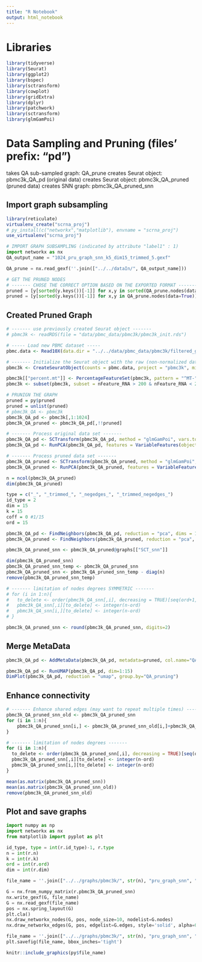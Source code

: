 ```yaml
---
title: "R Notebook"
output: html_notebook
---
```


# Libraries
```r
library(tidyverse)
library(Seurat)
library(ggplot2)
library(bspec)
library(sctransform)
library(cowplot)
library(gridExtra)
library(dplyr)
library(patchwork)
library(sctransform)
library(glmGamPoi)
```

# Data Sampling and Pruning (files' prefix: "pd")
takes QA sub-sampled graph:   QA_prune
creates Seurat object:        pbmc3k_QA_pd        (original data)
creates Seurat object:        pbmc3k_QA_pruned    (pruned data)
creates SNN graph:            pbmc3k_QA_pruned_snn

## Import graph subsampling
```r
library(reticulate)
virtualenv_create("scrna_proj")
# py_install(c("networkx","matplotlib"), envname = "scrna_proj")
use_virtualenv("scrna_proj")
```

```python
# IMPORT GRAPH SUBSAMPLING (indicated by attribute "label1" : 1)
import networkx as nx
QA_output_name = "1024_pru_graph_snn_k5_dim15_trimmed_5.gexf"

QA_prune = nx.read_gexf(''.join(["../../dataIn/", QA_output_name]))
```

```python
# GET THE PRUNED NODES
# ------- CHOSE THE CORRECT OPTION BASED ON THE EXPORTED FORMAT -------
pruned = [y[sorted(y.keys())[-1]] for x,y in sorted(QA_prune.nodes(data=True))]
pruned = [y[sorted(y.keys())[-1]] for x,y in QA_prune.nodes(data=True)]
```

## Created Pruned Graph
```r
# ------- use previously created Seurat object -------
# pbmc3k <- readRDS(file = "data/pbmc_data/pbmc3k/pbmc3k_init.rds")

# ----- Load new PBMC dataset -----
pbmc.data <- Read10X(data.dir = "../../data/pbmc_data/pbmc3k/filtered_gene_bc_matrices/hg19/")

# ------- Initialize the Seurat object with the raw (non-normalized data) -------
pbmc3k <- CreateSeuratObject(counts = pbmc.data, project = "pbmc3k", min.cells = 3, min.features = 200)

pbmc3k[["percent.mt"]] <- PercentageFeatureSet(pbmc3k, pattern = "^MT-")
pbmc3k <- subset(pbmc3k, subset = nFeature_RNA > 200 & nFeature_RNA < 2500 & percent.mt < 5)

# PRUNIGN THE GRAPH
pruned = py$pruned
pruned = unlist(pruned)
# pbmc3k_QA <- pbmc3k
pbmc3k_QA_pd <- pbmc3k[,1:1024]
pbmc3k_QA_pruned <- pbmc3k_QA_pd[,!!pruned]

# ------- Process original data set -------
pbmc3k_QA_pd <- SCTransform(pbmc3k_QA_pd, method = "glmGamPoi", vars.to.regress = "percent.mt", verbose = FALSE)
pbmc3k_QA_pd <- RunPCA(pbmc3k_QA_pd, features = VariableFeatures(object = pbmc3k_QA_pd))

# ------- Process pruned data set -------
pbmc3k_QA_pruned <- SCTransform(pbmc3k_QA_pruned, method = "glmGamPoi", vars.to.regress = "percent.mt", verbose = FALSE)
pbmc3k_QA_pruned <- RunPCA(pbmc3k_QA_pruned, features = VariableFeatures(object = pbmc3k_QA_pruned))

n = ncol(pbmc3k_QA_pruned)
dim(pbmc3k_QA_pruned)

type = c("_", "_trimmed_", "_negedges_", "_trimmed_negedges_")
id_type = 2
dim = 15
k = 15
coff = 0 #1/15
ord = 15

pbmc3k_QA_pd <- FindNeighbors(pbmc3k_QA_pd, reduction = "pca", dims = 1:dim, k.param=k, compute.SNN=TRUE) #prune.SNN=coff
pbmc3k_QA_pruned <- FindNeighbors(pbmc3k_QA_pruned, reduction = "pca", dims = 1:dim, k.param=k, compute.SNN=TRUE) #prune.SNN=coff

pbmc3k_QA_pruned_snn <- pbmc3k_QA_pruned@graphs[["SCT_snn"]]

dim(pbmc3k_QA_pruned_snn)
pbmc3k_QA_pruned_snn_temp <- pbmc3k_QA_pruned_snn
pbmc3k_QA_pruned_snn <- pbmc3k_QA_pruned_snn_temp - diag(n)
remove(pbmc3k_QA_pruned_snn_temp)

# ------- limitation of nodes degrees SYMMETRIC -------
# for (i in 1:n){
#   to_delete <- order(pbmc3k_QA_snn[,i], decreasing = TRUE)[seq(ord+1,n,1)]
#   pbmc3k_QA_snn[,i][to_delete] <- integer(n-ord)
#   pbmc3k_QA_snn[i,][to_delete] <- integer(n-ord)
# }

pbmc3k_QA_pruned_snn <- round(pbmc3k_QA_pruned_snn, digits=2)
```

## Merge MetaData
```r
pbmc3k_QA_pd <- AddMetaData(pbmc3k_QA_pd, metadata=pruned, col.name="QA_pruning")
```

```r
pbmc3k_QA_pd <- RunUMAP(pbmc3k_QA_pd, dim=1:15)
DimPlot(pbmc3k_QA_pd, reduction = "umap", group.by="QA_pruning")
```

## Enhance connectivity
```r
# ------- Enhance shared edges (may want to repeat multiple times) -------
pbmc3k_QA_pruned_snn_old <- pbmc3k_QA_pruned_snn
for (i in 1:n){
    pbmc3k_QA_pruned_snn[i,] <- pbmc3k_QA_pruned_snn_old[i,]+pbmc3k_QA_pruned_snn_old[,i]
}
```

```r
# ------- limitation of nodes degrees -------
for (i in 1:n){
  to_delete <- order(pbmc3k_QA_pruned_snn[,i], decreasing = TRUE)[seq(ord+1,n,1)]
  pbmc3k_QA_pruned_snn[,i][to_delete] <- integer(n-ord)
  pbmc3k_QA_pruned_snn[i,][to_delete] <- integer(n-ord)
}
```

```r
mean(as.matrix(pbmc3k_QA_pruned_snn))
mean(as.matrix(pbmc3k_QA_pruned_snn_old))
remove(pbmc3k_QA_pruned_snn_old)
```


## Plot and save graphs
```python
import numpy as np
import networkx as nx
from matplotlib import pyplot as plt

id_type, type = int(r.id_type)-1, r.type
n = int(r.n)
k = int(r.k)
ord = int(r.ord)
dim = int(r.dim)

file_name = ''.join(["../../graphs/pbmc3k/", str(n), "pru_graph_snn", "_k", str(k), "_dim", str(dim), type[id_type], str(ord), ".gexf"])

G = nx.from_numpy_matrix(r.pbmc3k_QA_pruned_snn)
nx.write_gexf(G, file_name)
G = nx.read_gexf(file_name)
pos = nx.spring_layout(G)
plt.cla()
nx.draw_networkx_nodes(G, pos, node_size=10, nodelist=G.nodes)
nx.draw_networkx_edges(G, pos, edgelist=G.edges, style='solid', alpha=0.5, width=1)

file_name = ''.join(["../../graphs/pbmc3k/", str(n), "pru_graph_snn", "_k", str(k), "_dim", str(dim), type[id_type], str(ord), ".png"])
plt.savefig(file_name, bbox_inches='tight')
```

```r
knitr::include_graphics(py$file_name)
```

